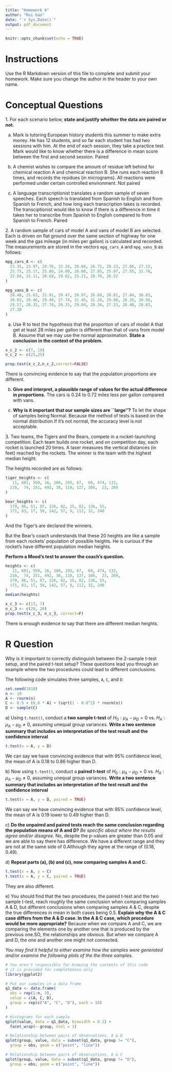 ---
title: "Homework 6"
author: "Rui Gao"
date: "`r Sys.Date()`"
output: pdf_document
---

```{r setup, include=FALSE}
knitr::opts_chunk$set(echo = TRUE)
```


# Instructions

Use the R Markdown version of this file to complete and submit your homework. Make sure you change the author in the header to your own name. 


# Conceptual Questions

1\. For each scenario below, **state and justify whether the data are paired or not.**

a) Mark is tutoring European history students this summer to make extra money. He has 12 students, and so far each student has had two sessions with him. At the end of each session, they take a practice test.  Mark would like to know whether there is a difference in mean score between the first and second session.
Paired

b) A chemist wishes to compare the amount of residue left behind for chemical reaction A and chemical reaction B. She runs each reaction 8 times, and records the residues (in micrograms). All reactions were performed under certain controlled environment. 
Not paired

c) A language transcriptionist translates a random sample of seven speeches. Each speech is translated from Spanish to English and from Spanish to French, and how long each transcription takes is recorded. The transciptionist would like to know if there is a difference in time it takes her to transcribe from Spanish to English compared to from Spanish to French.
Paired

2\. A random sample of cars of model A and vans of model B are selected. Each is driven on flat ground over the same section of highway for one week and the gas mileage (in miles per gallon) is calculated and recorded. The measurements are stored in the vectors `mpg_cars_A` and `mpg_vans_B` as follows:
```{r}
mpg_cars_A <- c(
  23.35, 23.97, 28.76, 33.24, 26.66, 26.72, 28.23, 27.66, 27.12, 
  25.73, 25.17, 25.80, 24.09, 26.60, 27.85, 25.07, 27.55, 31.78, 
  22.84, 21.11, 28.68, 29.62, 25.21, 28.70, 26.52
)
  
mpg_vans_B <- c(
  28.48, 25.63, 31.91, 29.47, 26.97, 26.88, 28.81, 27.84, 30.03, 
  30.03, 29.46, 29.40, 27.74, 31.45, 31.24, 29.08, 26.35, 30.56, 
  29.57, 28.32, 27.78, 29.33, 29.04, 28.34, 27.53, 28.40, 28.83, 
  27.38 
)
```

a) Use R to test the hypothesis that the proportion of cars of model A that get at least 28 miles per gallon is different than that of vans from model B. Assume that we may use the normal approximation. **State a conclusion in the context of the problem.**
```{r}
x_c_2 <- c(7, 19)
n_c_2 <- c(25,25)

prop.test(x_c_2,n_c_2,correct=FALSE)


```
There is convincing evidence to say that the population proportions are different.

b) **Give and interpret, a plausible range of values for the actual difference in proportions.**
The cars is 0.24 to 0.72 miles less per gallon compared with vans.

c) **Why is it important that our sample sizes are ``large''?**
To let the shape of samples being Normal. Because the method of tests is based on the normal distribution.If it's not normal, the accuracy level is not acceptable.

3\. Two teams, the Tigers and the Bears, compete in a rocket-launching competition. Each team builds one rocket, and on competition day, each rocket is launched 20 times.  A laser measures the vertical distances (in feet) reached by the rockets. The winner is the team with the highest median height.


The heights recorded are as follows:
```{r}
tiger_heights <- c(
   11, 601, 550, 16, 100, 293, 67,  60, 474, 132,
  218,  74, 251, 492, 38, 119, 127, 106,  23, 269
)

bear_heights <- c(  
  179, 86, 51, 87, 126, 82, 15, 82, 136, 55, 
  171, 83, 17, 50, 142, 57, 9, 112, 32, 240
) 
```

And the Tiger's are declared the winners.  

But the Bear's coach understands that these 20 heights are like a sample from each rockets' population of possible heights.  He is curious if the rocket's have different population median heights.
    
**Perform a Mood's test to answer the coach's question.**
```{r}
heights <- c(
   11, 601, 550, 16, 100, 293, 67,  60, 474, 132,
  218,  74, 251, 492, 38, 119, 127, 106,  23, 269,
  179, 86, 51, 87, 126, 82, 15, 82, 136, 55, 
  171, 83, 17, 50, 142, 57, 9, 112, 32, 240
)
median(heights)

x_c_3 <- c(13, 7)
n_c_3 <- c(20, 20)
prop.test(x_c_3, n_c_3, correct=F)
```
There is enough evidence to say that there are different median heights.

# R Question

Why is it important to correctly distinguish between the 2-sample t-test setup, and the paired t-test setup? These questions lead you through an example where the two procedures could lead to different conclusions.
    
The following code simulates three samples, `A`, `C`, and `D`:
```{r}
set.seed(1810)
n <- 10
A <- rnorm(n)
C <- 0.5 + (0.8 * A) + (sqrt(1 - 0.8^2) * rnorm(n))
D <- sample(C)
```
    
a\) Using `t.test()`, conduct a **two sample t-test** of $H_{0}: \mu_{A} - \mu_{D} = 0$ vs. $H_{A}: \mu_{A} - \mu_{D} \neq 0$, assuming unequal group variances. **Write a two sentence summary that includes an interpretation of the test result and the confidence interval**
  
```{r}
t.test(x = A, y = D)
```
We can say we have convincing evidence that with 95% confidence level, the mean of A is 0.18 to 0.86 higher than D.

b\) Now using `t.test()`, conduct a **paired t-test** of $H_{0}: \mu_{A} - \mu_{D} = 0$ vs. $H_{A}: \mu_{A} - \mu_{D} \neq 0$, assuming unequal group variances. **Write a two sentence summary that includes an interpretation of the test result and the confidence interval**

```{r}
t.test(x = A, y = D, paired = TRUE)
```
We can say we have convincing evidence that with 95% confidence level, the mean of A is 0.19 lower to 0.49 higher than D.

c\) **Do the unpaired and paired tests reach the same conclusion regarding the population means of A and D?** *Be specific about where the results agree and/or disagree.*
No, despite the p-values are greater than 0.05 and we are able to say there has difference. We have a different range and they are not at the same side of 0.Although they agree at the range of (0.18, 0.49).

d\) **Repeat parts (a), (b) and (c), now comparing samples A and C.**

```{r}
t.test(x = A, y = C)
t.test(x = A, y = C, paired = TRUE)
```
They are also different.

e\) You should find that the two procedures, the paired t-test and the two sample t-test, reach roughly the same conclusion when comparing samples A \& D, but different conclusions when comparing samples A \& C, despite the true differences in mean in both cases being 0.5.  **Explain why the A \& C case differs from the A \& D case. In the A \& C case, which procedure would be more appropriate?**
	Because when we compare A and C, we are comparing the elements one by another one that is produced by the previous one.SO, the relationships are obvious.
	But when we compare A and D, the one and another one might not connected.
	
*You may find it helpful to either examine how the samples were generated and/or examine the following plots of the the three samples.*
  	
```{r, echo = FALSE, fig.show='hold', fig.width = 2, fig.height = 3}
# You aren't responsible for knowing the contents of this code
# it is provided for completeness only
library(ggplot2)

# Put our samples in a data frame
q1_data <- data.frame(
  obs = rep(1:n, 3),
  value = c(A, C, D), 
  group = rep(c("A", "C", "D"), each = 10)
)

# Histograms for each sample
qplot(value, data = q1_data, binwidth = 0.1) + 
  facet_wrap(~ group, ncol = 1) 

# Relationship between pairs of observations, A & D
qplot(group, value, data = subset(q1_data, group != "C"), 
  group = obs, geom = c("point", "line"))

# Relationship between pairs of observations, A & C
qplot(group, value, data = subset(q1_data, group != "D"), 
  group = obs, geom = c("point", "line"))
```
